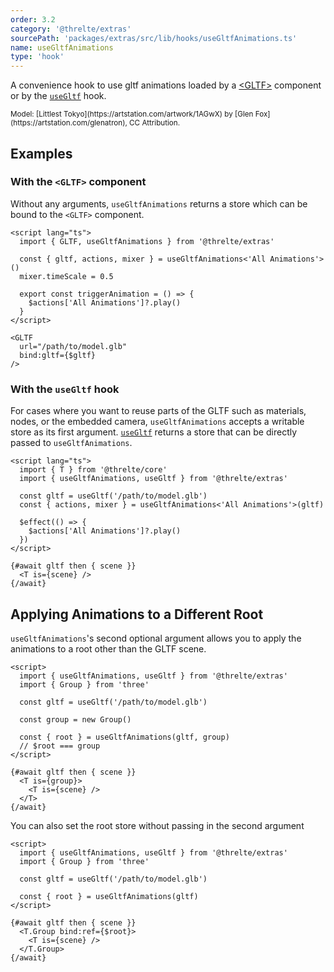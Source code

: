 ```yaml
---
order: 3.2
category: '@threlte/extras'
sourcePath: 'packages/extras/src/lib/hooks/useGltfAnimations.ts'
name: useGltfAnimations
type: 'hook'
---
```


A convenience hook to use gltf animations loaded by a [\<GLTF>](/docs/reference/extras/gltf) component or by the [`useGltf`](/docs/reference/extras/use-gltf) hook.

<Example path="extras/use-gltf-animations" />

<small>
  Model: [Littlest Tokyo](https://artstation.com/artwork/1AGwX) by [Glen
  Fox](https://artstation.com/glenatron), CC Attribution.
</small>

## Examples

### With the `<GLTF>` component

Without any arguments, `useGltfAnimations` returns a store which can be bound to the `<GLTF>` component.

```svelte
<script lang="ts">
  import { GLTF, useGltfAnimations } from '@threlte/extras'

  const { gltf, actions, mixer } = useGltfAnimations<'All Animations'>()
  mixer.timeScale = 0.5

  export const triggerAnimation = () => {
    $actions['All Animations']?.play()
  }
</script>

<GLTF
  url="/path/to/model.glb"
  bind:gltf={$gltf}
/>
```

### With the `useGltf` hook

For cases where you want to reuse parts of the GLTF such as materials, nodes, or the embedded camera, `useGltfAnimations` accepts a writable store as its first argument. [`useGltf`](/docs/reference/extras/use-gltf) returns a store that can be directly passed to `useGltfAnimations`.

```svelte
<script lang="ts">
  import { T } from '@threlte/core'
  import { useGltfAnimations, useGltf } from '@threlte/extras'

  const gltf = useGltf('/path/to/model.glb')
  const { actions, mixer } = useGltfAnimations<'All Animations'>(gltf)

  $effect(() => {
    $actions['All Animations']?.play()
  })
</script>

{#await gltf then { scene }}
  <T is={scene} />
{/await}
```

## Applying Animations to a Different Root

`useGltfAnimations`'s second optional argument allows you to apply the animations to a root other than the GLTF scene.

```svelte
<script>
  import { useGltfAnimations, useGltf } from '@threlte/extras'
  import { Group } from 'three'

  const gltf = useGltf('/path/to/model.glb')

  const group = new Group()

  const { root } = useGltfAnimations(gltf, group)
  // $root === group
</script>

{#await gltf then { scene }}
  <T is={group}>
    <T is={scene} />
  </T>
{/await}
```

You can also set the root store without passing in the second argument

```svelte
<script>
  import { useGltfAnimations, useGltf } from '@threlte/extras'
  import { Group } from 'three'

  const gltf = useGltf('/path/to/model.glb')

  const { root } = useGltfAnimations(gltf)
</script>

{#await gltf then { scene }}
  <T.Group bind:ref={$root}>
    <T is={scene} />
  </T.Group>
{/await}
```
